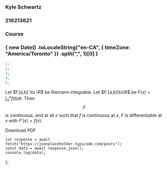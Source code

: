 <div class="title-page">
	<h3>Kyle Schwartz</h3>
	<h3>216213621</h3>
	<h3>Course</h3>
	<h3 id="date">
		{
			new Date()
				.toLocaleString("en-CA", { timeZone: "America/Toronto" })
				.split(",", 1)[0]
		}
	</h3>
</div>

```js
1;
2;
3;
4;
5;
```

Let $f:[a,b] \to \R$ be Riemann integrable. Let $F:[a,b]\to\R$ be $F(x)=
\int_{a}^{x}f(t)dt$. Then $$F$$ is continuous, and at all $x$ such that $f$ is continuous at $x$, $F$ is differentiable at $x$ with $F'(x)=f(x)$.

<div class="pagination-nav__item">
	<a class="pagination-nav__link" onClick={getPDF}>
		<div class="pagination-nav__label">Download PDF</div>
	</a>
</div>

	let response = await fetch("https://jsonplaceholder.typicode.com/posts");
	const data = await response.json();
	console.log(data);
};
